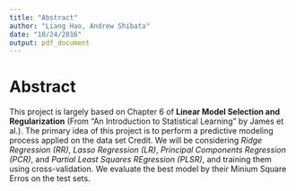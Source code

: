 ```yaml
---
title: "Abstract"
author: "Liang Hao, Andrew Shibata"
date: "10/24/2016"
output: pdf_document
---
```


# Abstract

This project is largely based on Chapter 6 of **Linear Model Selection and Regularization** (From "An Introduction to Statistical Learning" by James et al.). The primary idea of this project is to perform a predictive modeling process applied on the data set Credit. We will be considering *Ridge Regression (RR)*, *Lasso Regression (LR)*, *Principal Components Regression (PCR)*, and *Partial Least Squares REgression (PLSR)*, and training them using cross-validation. We evaluate the best model by their Minium Square Erros on the test sets.


